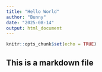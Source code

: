 ---
title: "Hello World"
author: "Bunny"
date: "2025-08-14"
output: html_document
---

```{r setup, include=FALSE}
knitr::opts_chunk$set(echo = TRUE)
```
## This is a markdown file
